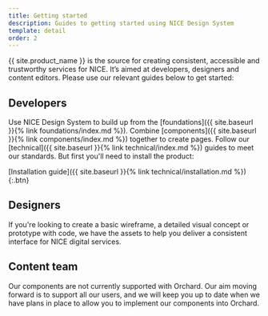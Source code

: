 ```yaml
---
title: Getting started
description: Guides to getting started using NICE Design System
template: detail
order: 2
---
```


{{ site.product_name }} is the source for creating consistent, accessible and trustworthy services for NICE. It’s aimed at developers, designers and content editors. Please use our relevant guides below to get started:

## Developers

Use NICE Design System to build up from the [foundations]({{ site.baseurl }}{% link foundations/index.md %}). Combine [components]({{ site.baseurl }}{% link components/index.md %}) together to create pages. Follow our [technical]({{ site.baseurl }}{% link technical/index.md %}) guides to meet our standards. But first you'll need to install the product:

[Installation guide]({{ site.baseurl }}{% link technical/installation.md %}){:.btn}

## Designers

If you're looking to create a basic wireframe, a detailed visual concept or prototype with code, we have the assets to help you deliver a consistent interface for NICE digital services.

## Content team

Our components are not currently supported with Orchard. Our aim moving forward is to support all our users, and we will keep you up to date when we have plans in place to allow you to implement our components into Orchard.
